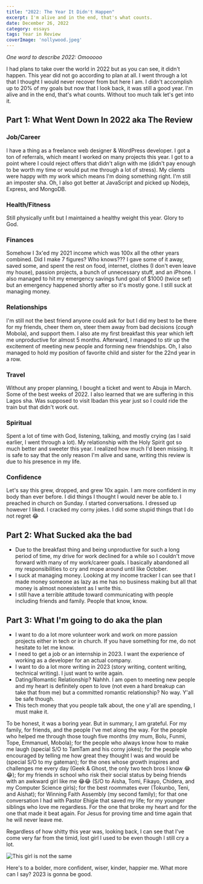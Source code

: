---
title: "2022: The Year It Didn't Happen"
excerpt: I'm alive and in the end, that's what counts.
date: December 26, 2022
category: essays
tags: Year in Review
coverImage: 'nollywood.jpeg'
---

*One word to describe 2022: Omooooo*<SideNote sidenote="A popular nigerian phrase used to denote emotions. In this case,"/>

I had plans to take over the world in 2022 but as you can see, it didn't happen. This year did not go according to plan at all. I went through a lot that I thought I would never recover from but here I am. I didn't accomplish up to 20% of my goals but now that I look back, it was still a good year. I'm alive and in the end, that's what counts. Without too much talk let's get into it.

## Part 1: What Went Down In 2022 aka The Review

### Job/Career
I have a thing as a freelance web designer & WordPress developer. I got a ton of referrals, which meant I worked on many projects this year. I got to a point where I could reject offers that didn't align with me (didn't pay enough to be worth my time or would put me through a lot of stress). My clients were happy with my work which means I'm doing something right. I'm still an imposter sha. Oh, I also got better at JavaScript and picked up Nodejs, Express, and MongoDB.

### Health/Fitness
Still physically unfit but I maintained a healthy weight this year. Glory to God.

### Finances
Somehow I 3x'ed my 2021 income which was 100x all the other years combined. Did I make 7 figures? Who knows??? I gave some of it away, saved some, and spent the rest on food, internet, clothes (I don't even leave my house), passion projects, a bunch of unnecessary stuff, and an iPhone. I also managed to hit my emergency savings fund goal of $1000 (twice sef) but an emergency happened shortly after so it's mostly gone. I still suck at managing money.

### Relationships
I'm still not the best friend anyone could ask for but I did my best to be there for my friends, cheer them on, steer them away from bad decisions (*cough* Mobola), and support them. I also ate my first breakfast this year which left me unproductive for almost 5 months. Afterward, I managed to stir up the excitement of meeting new people and forming new friendships. Oh, I also managed to hold my position of favorite child and sister for the 22nd year in a row.

### Travel
Without any proper planning, I bought a ticket and went to Abuja in March. Some of the best weeks of 2022. I also learned that we are suffering in this Lagos sha. Was supposed to visit Ibadan this year just so I could ride the train but that didn't work out.

### Spiritual
Spent a lot of time with God, listening, talking, and mostly crying (as I said earlier, I went through a lot). My relationship with the Holy Spirit got so much better and sweeter this year. I realized how much I'd been missing. It is safe to say that the only reason I'm alive and sane, writing this review is due to his presence in my life.

### Confidence
Let's say this grew, dropped, and grew 10x again. I am more confident in my body than ever before. I did things I thought I would never be able to. I preached in church on Sunday. I started conversations. I dressed up however I liked. I cracked my corny jokes. I did some stupid things that I do not regret 😂

## Part 2: What Sucked aka the bad
- Due to the breakfast thing and being unproductive for such a long period of time, my drive for work declined for a while so I couldn't move forward with many of my work/career goals. I basically abandoned all my responsibilities to cry and mope around until like October.
- I suck at managing money. Looking at my income tracker I can see that I made money someone as lazy as me has no business making but all that money is almost nonexistent as I write this.
- I still have a terrible attitude toward communicating with people including friends and family. People that know, know.

## Part 3: What I'm going to do aka the plan
- I want to do a lot more volunteer work and work on more passion projects either in tech or in church. If you have something for me, do not hesitate to let me know.
- I need to get a job or an internship in 2023. I want the experience of working as a developer for an actual company.
- I want to do a lot more writing in 2023 (story writing, content writing, technical writing). I just want to write again.
- Dating/Romantic Relationship? Nahhh. I am open to meeting new people and my heart is definitely open to love (not even a hard breakup can take that from me) but a committed romantic relationship? No way. Y'all be safe though.
- This tech money that you people talk about, the one y'all are spending, I must make it.

To be honest, it was a boring year. But in summary, I am grateful. For my family, for friends, and the people I've met along the way. For the people who helped me through those tough five months (my mum, Bolu, Funmi, Tope, Emmanuel, Mobola); for the people who always know how to make me laugh (special S/O to TamTam and his corny jokes); for the people who encouraged by telling me how great they thought I was and would be (special S/O to my gateman); for the ones whose growth inspires and challenges me every day (Geek & Ghost, the only two tech bros I know 😂😂); for my friends in school who risk their social status by being friends with an awkward girl like me 😂😂 (S/O to Aisha, Tomi, Fikayo, Chidera, and my Computer Science girls); for the best roommates ever (Tokunbo, Teni, and Aishat); for Winning Faith Assembly (my second family); for that one conversation I had with Pastor Ehigie that saved my life; for my younger siblings who love me regardless. For the one that broke my heart and for the one that made it beat again. For Jesus for proving time and time again that he will never leave me.

Regardless of how shitty this year was, looking back, I can see that I've come very far from the timid, lost girl I used to be even though I still cry a lot.

![This girl is not the same](/images/year-in-review.jpg)

Here's to a bolder, more confident, wiser, kinder, happier me.
What more can I say? 2023 is gonna be good.